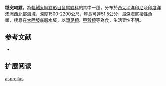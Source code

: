 {{Speciesbox
| name = 糙突吻鱈
| status = NE
| status_system = iucn3.1
| trend = unknow
| genus = Coryphaenoides
| species = asprellus
| authority = [[Smith_&_Radcliffe|Smith & Radcliffe]], 1912
| synonyms = *''Macrourus asprellus'',Smith & Radcliffe, 1912
*''Macrourus aequatoris'',Smith & Radcliffe, 1912
*''Coryphaenoides aequatoris'',Smith & Radcliffe, 1912
}}
'''糙突吻鱈'''，為[[輻鰭魚綱|輻鰭魚綱]][[鱈形目|鱈形目]][[鼠尾鱈科|鼠尾鱈科]]的其中一[[種|種]]，分布於西[[太平洋|太平洋]][[印尼|印尼]]及[[印度洋|印度洋]][[澳洲|澳洲]]西北部海域，深度1500-2290公尺，體長可達51.5公分，屬深海底棲性魚類，棲息在[[大陸坡|大陸坡]]底層水域，以[[頭足類|頭足類]]、[[甲殼類|甲殼類]]等為食，生活習性不明。

==参考文献==
*{{FishBase_species|genus=Coryphaenoides|species=asprellus|year=2015|month=12}}

== 扩展阅读 ==
{{refbegin}}
{{wikispecies-inline|Coryphaenoides asprellus|糙突吻鱈}}
{{refend}}
{{Taxonbar|from=Q3760265}}

[[Category:突吻鱈屬|asprellus]]


{{鱈形目小作品}}